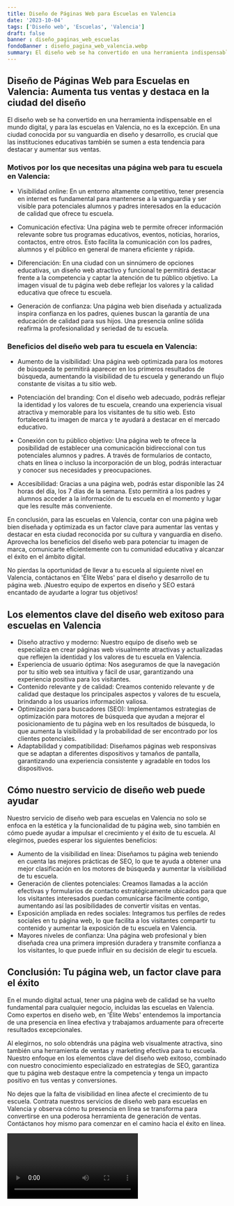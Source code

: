 ```yaml
---
title: Diseño de Páginas Web para Escuelas en Valencia
date: '2023-10-04'
tags: ['Diseño web', 'Escuelas', 'Valencia']
draft: false
banner : diseño_paginas_web_escuelas
fondoBanner : diseño_pagina_web_valencia.webp
summary: El diseño web se ha convertido en una herramienta indispensable en el mundo digital, y para las escuelas en Valencia, no es la excepción. En una ciudad conocida por su vanguardia en diseño y desarrollo, es crucial que las instituciones educativas también se sumen a esta tendencia para destacar y aumentar sus ventas.
---
```


## **Diseño de Páginas Web para Escuelas en Valencia: Aumenta tus ventas y destaca en la ciudad del diseño**

El diseño web se ha convertido en una herramienta indispensable en el mundo digital, y para las escuelas en Valencia, no es la excepción. En una ciudad conocida por su vanguardia en diseño y desarrollo, es crucial que las instituciones educativas también se sumen a esta tendencia para destacar y aumentar sus ventas.

### **Motivos por los que necesitas una página web para tu escuela en Valencia:**

- Visibilidad online: En un entorno altamente competitivo, tener presencia en internet es fundamental para mantenerse a la vanguardia y ser visible para potenciales alumnos y padres interesados en la educación de calidad que ofrece tu escuela.

- Comunicación efectiva: Una página web te permite ofrecer información relevante sobre tus programas educativos, eventos, noticias, horarios, contactos, entre otros. Esto facilita la comunicación con los padres, alumnos y el público en general de manera eficiente y rápida.

- Diferenciación: En una ciudad con un sinnúmero de opciones educativas, un diseño web atractivo y funcional te permitirá destacar frente a la competencia y captar la atención de tu público objetivo. La imagen visual de tu página web debe reflejar los valores y la calidad educativa que ofrece tu escuela.

- Generación de confianza: Una página web bien diseñada y actualizada inspira confianza en los padres, quienes buscan la garantía de una educación de calidad para sus hijos. Una presencia online sólida reafirma la profesionalidad y seriedad de tu escuela.

### **Beneficios del diseño web para tu escuela en Valencia:**

- Aumento de la visibilidad: Una página web optimizada para los motores de búsqueda te permitirá aparecer en los primeros resultados de búsqueda, aumentando la visibilidad de tu escuela y generando un flujo constante de visitas a tu sitio web.

- Potenciación del branding: Con el diseño web adecuado, podrás reflejar la identidad y los valores de tu escuela, creando una experiencia visual atractiva y memorable para los visitantes de tu sitio web. Esto fortalecerá tu imagen de marca y te ayudará a destacar en el mercado educativo.

- Conexión con tu público objetivo: Una página web te ofrece la posibilidad de establecer una comunicación bidireccional con tus potenciales alumnos y padres. A través de formularios de contacto, chats en línea o incluso la incorporación de un blog, podrás interactuar y conocer sus necesidades y preocupaciones.

- Accesibilidad: Gracias a una página web, podrás estar disponible las 24 horas del día, los 7 días de la semana. Esto permitirá a los padres y alumnos acceder a la información de tu escuela en el momento y lugar que les resulte más conveniente.

En conclusión, para las escuelas en Valencia, contar con una página web bien diseñada y optimizada es un factor clave para aumentar las ventas y destacar en esta ciudad reconocida por su cultura y vanguardia en diseño. Aprovecha los beneficios del diseño web para potenciar tu imagen de marca, comunicarte eficientemente con tu comunidad educativa y alcanzar el éxito en el ámbito digital.

No pierdas la oportunidad de llevar a tu escuela al siguiente nivel en Valencia, contáctanos en 'Élite Webs' para el diseño y desarrollo de tu página web. ¡Nuestro equipo de expertos en diseño y SEO estará encantado de ayudarte a lograr tus objetivos!

<GifSeo />

<Cta />

## Los elementos clave del diseño web exitoso para escuelas en Valencia

- Diseño atractivo y moderno: Nuestro equipo de diseño web se especializa en crear páginas web visualmente atractivas y actualizadas que reflejen la identidad y los valores de tu escuela en Valencia.  
- Experiencia de usuario óptima: Nos aseguramos de que la navegación por tu sitio web sea intuitiva y fácil de usar, garantizando una experiencia positiva para los visitantes.  
- Contenido relevante y de calidad: Creamos contenido relevante y de calidad que destaque los principales aspectos y valores de tu escuela, brindando a los usuarios información valiosa.  
- Optimización para buscadores (SEO): Implementamos estrategias de optimización para motores de búsqueda que ayudan a mejorar el posicionamiento de tu página web en los resultados de búsqueda, lo que aumenta la visibilidad y la probabilidad de ser encontrado por los clientes potenciales.  
- Adaptabilidad y compatibilidad: Diseñamos páginas web responsivas que se adaptan a diferentes dispositivos y tamaños de pantalla, garantizando una experiencia consistente y agradable en todos los dispositivos.  

## Cómo nuestro servicio de diseño web puede ayudar

Nuestro servicio de diseño web para escuelas en Valencia no solo se enfoca en la estética y la funcionalidad de tu página web, sino también en cómo puede ayudar a impulsar el crecimiento y el éxito de tu escuela. Al elegirnos, puedes esperar los siguientes beneficios:

- Aumento de la visibilidad en línea: Diseñamos tu página web teniendo en cuenta las mejores prácticas de SEO, lo que te ayuda a obtener una mejor clasificación en los motores de búsqueda y aumentar la visibilidad de tu escuela.
- Generación de clientes potenciales: Creamos llamadas a la acción efectivas y formularios de contacto estratégicamente ubicados para que los visitantes interesados puedan comunicarse fácilmente contigo, aumentando así las posibilidades de convertir visitas en ventas.
- Exposición ampliada en redes sociales: Integramos tus perfiles de redes sociales en tu página web, lo que facilita a los visitantes compartir tu contenido y aumentar la exposición de tu escuela en Valencia.
- Mayores niveles de confianza: Una página web profesional y bien diseñada crea una primera impresión duradera y transmite confianza a los visitantes, lo que puede influir en su decisión de elegir tu escuela.

## Conclusión: Tu página web, un factor clave para el éxito

En el mundo digital actual, tener una página web de calidad se ha vuelto fundamental para cualquier negocio, incluidas las escuelas en Valencia. Como expertos en diseño web, en 'Élite Webs' entendemos la importancia de una presencia en línea efectiva y trabajamos arduamente para ofrecerte resultados excepcionales.

Al elegirnos, no solo obtendrás una página web visualmente atractiva, sino también una herramienta de ventas y marketing efectiva para tu escuela. Nuestro enfoque en los elementos clave del diseño web exitoso, combinado con nuestro conocimiento especializado en estrategias de SEO, garantiza que tu página web destaque entre la competencia y tenga un impacto positivo en tus ventas y conversiones.

No dejes que la falta de visibilidad en línea afecte el crecimiento de tu escuela. Contrata nuestros servicios de diseño web para escuelas en Valencia y observa cómo tu presencia en línea se transforma para convertirse en una poderosa herramienta de generación de ventas. Contáctanos hoy mismo para comenzar en el camino hacia el éxito en línea.

<Video />

<CtaBot job='Escuelas' city='Valencia'/>

<Gmaps query='Valencia+españa+maps' />